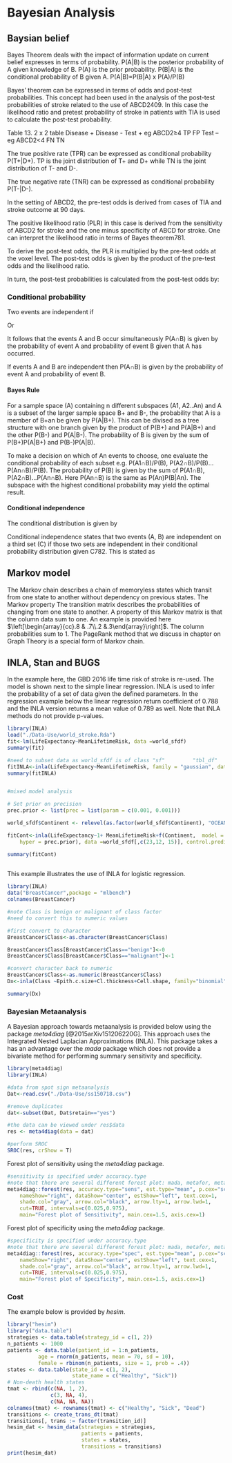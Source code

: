# Bayesian Analysis

## Baysian belief

Bayes Theorem deals with the impact of information update on current belief expresses in terms of probability. P(A|B) is the posterior probability of A given knowledge of B. P(A) is the prior probability. P(B|A) is the conditional probability of B given A.
P(A|B)=P(B|A) x P(A)/P(B)

Bayes’ theorem can be expressed in terms of odds and post-test probabilities. This concept had been used in the analysis of the post-test probabilities of stroke related to the use of ABCD2409. In this case the likelihood ratio and pretest probability of stroke in patients with TIA is used to calculate the post-test probability.

Table 13.	2 x 2 table
	Disease +	Disease -
Test + eg ABCD2≥4	TP	FP
Test – eg ABCD2<4	FN	TN

The true positive rate (TPR) can be expressed as conditional probability P(T+|D+). TP is the joint distribution of T+ and D+ while TN is the joint distribution of T- and D-.
 
The true negative rate (TNR)  can be expressed as conditional  probability P(T-|D-).
 
In the setting of ABCD2, the pre-test odds is derived from cases of TIA and stroke outcome at 90 days. 
 
The positive likelihood ratio (PLR) in this case is derived from the sensitivity of ABCD2 for stroke and the one minus specificity of ABCD for stroke. One can interpret the likelihood ratio in terms of Bayes theorem781.
 
To derive the post-test odds, the PLR is multiplied by the pre-test odds at the voxel level. The post-test odds is given by the product of the pre-test odds and the likelihood ratio. 
 
In turn, the post-test probabilities is calculated from the post-test odds by:  

### Conditional probability

Two events are independent if
 
Or 
 
It follows that the events A and B occur simultaneously P(A∩B) is given by the probability of event A and probability of event B given that A has occurred.
 
If events A and B are independent then P(A∩B) is given by the probability of event A and probability of event B.

#### Bayes Rule

For a sample space (A) containing n different subspaces (A1, A2..An) and A is a subset of the larger sample space B+ and B-, the probability that A is a member of B+an be given by P(A|B+). This can be divised as a tree structure with one branch given by the product of P(B+) and  P(A|B+) and the other P(B-) and P(A|B-). The probability of B is given by the sum of P(B+)P(A|B+) and P(B-)P(A|B).

To make a decision on which of An events to choose, one evaluate the conditional probability of each subset e.g. P(A1∩B)/P(B), P(A2∩B)/P(B)…P(An∩B)/P(B).
The probability of P(B) is given by the sum of P(A1∩B), P(A2∩B)…P(An∩B). Here P(An∩B) is the same as P(An)P(B|An). The subspace with the highest conditional probability may yield the optimal result.
 
#### Conditional independence

The conditional distribution is given by

Conditional independence states that two events (A, B) are independent on a third set (C) if those two sets are independent in their conditional probability distribution given C782.  This is stated as 
 

## Markov model

The Markov chain describes a chain of memoryless states which transit from one state to another without dependency on previous states. The Markov property The transition matrix describes the probabilities of changing from one state to another. A property of this Markov matrix is that the column data sum to one. An example is provided here $\left[\begin{array}{cc}.8 & .7\\.2 &.3\end{array}\right]$. The column probabilities sum to 1. The PageRank method that we  discuss in chapter on Graph Theory is a special form of Markov chain. 

## INLA, Stan and BUGS

In the example here, the GBD 2016 life time risk of stroke is re-used. The model is shown next to the simple linear regression. INLA is used to infer the probability of a set of data given the defined parameters. In the regression example below the linear regression return coefficient of 0.788 and the INLA version returns a mean value of 0.789 as well. Note that INLA methods do not provide p-values.

```{r inla linear regression}
library(INLA)
load("./Data-Use/world_stroke.Rda")
fit<-lm(LifeExpectancy~MeanLifetimeRisk, data =world_sfdf)
summary(fit)

#need to subset data as world_sfdf is of class "sf"         "tbl_df"     "tbl" "data.frame"
fitINLA<-inla(LifeExpectancy~MeanLifetimeRisk, family = "gaussian", data =world_sfdf[,c(23,12)])
summary(fitINLA)


#mixed model analysis

# Set prior on precision
prec.prior <- list(prec = list(param = c(0.001, 0.001)))

world_sfdf$Continent <- relevel(as.factor(world_sfdf$Continent), "OCEANIA")

fitCont<-inla(LifeExpectancy~1+ MeanLifetimeRisk+f(Continent,  model = "iid",
    hyper = prec.prior), data =world_sfdf[,c(23,12, 15)], control.predictor = list(compute = TRUE))

summary(fitCont)
  
```



This example illustrates the use of INLA for logistic regression.

```{r INLA logistic}

library(INLA)
data("BreastCancer",package = "mlbench")
colnames(BreastCancer)

#note Class is benign or malignant of class factor
#need to convert this to numeric values

#first convert to character
BreastCancer$Class<-as.character(BreastCancer$Class)

BreastCancer$Class[BreastCancer$Class=="benign"]<-0
BreastCancer$Class[BreastCancer$Class=="malignant"]<-1

#convert character back to numeric
BreastCancer$Class<-as.numeric(BreastCancer$Class)
Dx<-inla(Class ~Epith.c.size+Cl.thickness+Cell.shape, family="binomial", data = BreastCancer)

summary(Dx)
```

### Bayesian Metaanalysis 

A Bayesian approach towards metaanalysis is provided below using the package _meta4diag_ [@2015arXiv151206220G]. This approach uses the Integrated Nested Laplacian Approximations (INLA). This package takes a has an advantage over the _mada_ package which does not provide a bivariate method for performing summary sensitivity and specificity. 

```{r Bayesian INLA Metaanalysis}
library(meta4diag)
library(INLA)

#data from spot sign metaanalysis
Dat<-read.csv("./Data-Use/ss150718.csv")

#remove duplicates
dat<-subset(Dat, Dat$retain=="yes") 

#the data can be viewed under res$data
res <- meta4diag(data = dat) 

#perform SROC
SROC(res, crShow = T)
```

Forest plot of sensitivity using the _meta4diag_ package.

```{r Sensitivity INLA}
#sensitivity is specified under accuracy.type
#note that there are several different forest plot: mada, metafor, meta4diag
meta4diag::forest(res, accuracy.type="sens", est.type="mean", p.cex="scaled", p.pch=15, p.col="black",
    nameShow="right", dataShow="center", estShow="left", text.cex=1,
    shade.col="gray", arrow.col="black", arrow.lty=1, arrow.lwd=1,
    cut=TRUE, intervals=c(0.025,0.975),
    main="Forest plot of Sensitivity", main.cex=1.5, axis.cex=1)
```

Forest plot of specificity using the _meta4diag_ package.

```{r Specificity INLA}
#specificity is specified under accuracy.type
#note that there are several different forest plot: mada, metafor, meta4diag
meta4diag::forest(res, accuracy.type="spec", est.type="mean", p.cex="scaled", p.pch=15, p.col="black",
    nameShow="right", dataShow="center", estShow="left", text.cex=1,
    shade.col="gray", arrow.col="black", arrow.lty=1, arrow.lwd=1,
    cut=TRUE, intervals=c(0.025,0.975),
    main="Forest plot of Specificity", main.cex=1.5, axis.cex=1)
```

### Cost

The example below is provided by _hesim_.

```{r Hesim}
library("hesim")
library("data.table")
strategies <- data.table(strategy_id = c(1, 2))
n_patients <- 1000
patients <- data.table(patient_id = 1:n_patients,
          age = rnorm(n_patients, mean = 70, sd = 10),
          female = rbinom(n_patients, size = 1, prob = .4))
states <- data.table(state_id = c(1, 2),
                     state_name = c("Healthy", "Sick")) 
# Non-death health states
tmat <- rbind(c(NA, 1, 2),
              c(3, NA, 4),
              c(NA, NA, NA))
colnames(tmat) <- rownames(tmat) <- c("Healthy", "Sick", "Dead")
transitions <- create_trans_dt(tmat)
transitions[, trans := factor(transition_id)]
hesim_dat <- hesim_data(strategies = strategies,
                        patients = patients, 
                        states = states,
                        transitions = transitions)
print(hesim_dat)
```